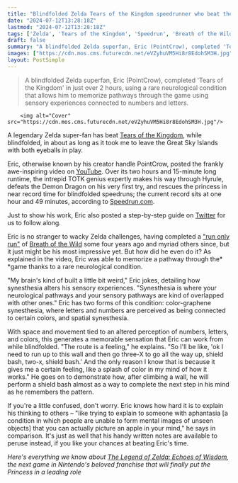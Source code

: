 ```yaml
---
title: "Blindfolded Zelda Tears of the Kingdom speedrunner who beat the game in under 3 hours has a rare gift that helps him memorize video games, but there's written instructions if you don't"
date: "2024-07-12T13:28:18Z"
lastmod: "2024-07-12T13:28:18Z"
tags: ['Zelda', 'Tears of the Kingdom', 'Speedrun', 'Breath of the Wild']
draft: false
summary: "A blindfolded Zelda superfan, Eric (PointCrow), completed 'Tears of the Kingdom' in just over 2 hours, using a rare neurological condition that allows him to memorize pathways through the game using sensory experiences connected to numbers and letters."
images: ["https://cdn.mos.cms.futurecdn.net/eVZyhuVM5Hi8r8EdohSM3H.jpg"]
layout: PostSimple
---
```

> A blindfolded Zelda superfan, Eric (PointCrow), completed 'Tears of the Kingdom' in just over 2 hours, using a rare neurological condition that allows him to memorize pathways through the game using sensory experiences connected to numbers and letters.


        <img alt="Cover" src="https://cdn.mos.cms.futurecdn.net/eVZyhuVM5Hi8r8EdohSM3H.jpg"/>
        
A legendary Zelda super-fan has beat [Tears of the Kingdom](https://www.gamesradar.com/legend-of-zelda-tears-of-the-kingdom-guide/), while blindfolded, in about as long as it took me to leave the Great Sky Islands with both eyeballs in play. 

Eric, otherwise known by his creator handle PointCrow, posted the frankly awe-inspiring video on [YouTube](https://www.youtube.com/watch?v=clxWw0m1uiM). Over its two hours and 15-minute long runtime, the intrepid TOTK genius expertly makes his way through Hyrule, defeats the Demon Dragon on his very first try, and rescues the princess in near record time for blindfolded speedruns; the current record sits at one hour and 49 minutes, according to [Speedrun.com](https://www.speedrun.com/totkce/runs/y9jvn8km). 

Just to show his work, Eric also posted a step-by-step guide on [Twitter](https://x.com/PointCrow/status/1811172022040596899) for us to follow along.

Eric is no stranger to wacky Zelda challenges, having completed a ["run only run"](https://www.gamesradar.com/someone-beat-breath-of-the-wild-without-walking-once-because-reasons/) of [Breath of the Wild](https://www.gamesradar.com/legend-of-zelda-breath-of-the-wild-guide/) some four years ago and myriad others since, but it just might be his most impressive yet. But how did he even do it? As explained in the video, Eric was able to memorize a pathway through the* *game thanks to a rare neurological condition. 

"My brain's kind of built a little bit weird," Eric jokes, detailing how synesthesia alters his sensory experiences. "Synesthesia is where your neurological pathways and your sensory pathways are kind of overlapped with other ones." Eric has two forms of this condition: color-graphene synesthesia, where letters and numbers are perceived as being connected to certain colors, and spatial synesthesia. 

With space and movement tied to an altered perception of numbers, letters, and colors, this generates a memorable sensation that Eric can work from while blindfolded. "The route is a feeling," he explains. "So I'll be like, 'ok I need to run up to this wall and then go three-X to go all the way up, shield bash, two-x, shield bash.' And the only reason I know that is because it gives me a certain feeling, like a splash of color in my mind of how it works." He goes on to demonstrate how, after climbing a wall, he will perform a shield bash almost as a way to complete the next step in his mind as he remembers the pattern.

If you're a little confused, don't worry. Eric knows how hard it is to explain his thinking to others – "like trying to explain to someone with aphantasia [a condition in which people are unable to form mental images of unseen objects] that you can actually picture an apple in your mind," he says in comparison. It's just as well that his handy written notes are available to peruse instead, if you like your chances at beating Eric's time. 

*Here's everything we know about *[<em>The Legend of Zelda: Echoes of Wisdom</em>](https://www.gamesradar.com/games/the-legend-of-zelda/the-legend-of-zelda-echoes-of-wisdom-guide/)*, the next game in Nintendo's beloved franchise that will finally put the Princess in a leading role*
        